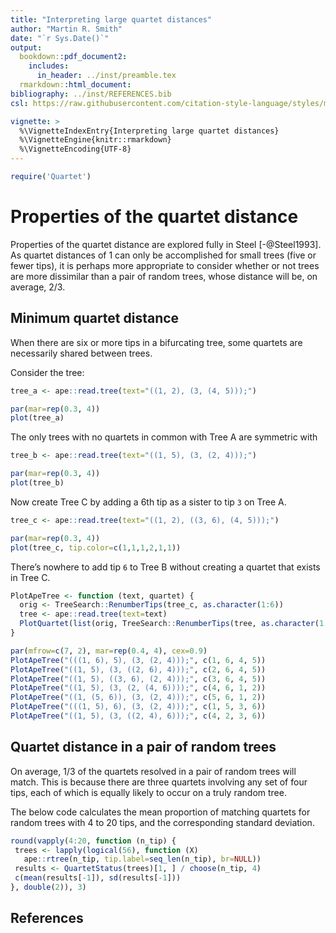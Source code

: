 ```yaml
---
title: "Interpreting large quartet distances"
author: "Martin R. Smith"
date: "`r Sys.Date()`"
output: 
  bookdown::pdf_document2:
    includes:
      in_header: ../inst/preamble.tex
  rmarkdown::html_document:
bibliography: ../inst/REFERENCES.bib
csl: https://raw.githubusercontent.com/citation-style-language/styles/master/apa-old-doi-prefix.csl

vignette: >
  %\VignetteIndexEntry{Interpreting large quartet distances}
  %\VignetteEngine{knitr::rmarkdown}
  %\VignetteEncoding{UTF-8}
---
```

```r
require('Quartet')
```
# Properties of the quartet distance

Properties of the quartet distance are explored fully in Steel [-@Steel1993].  
As quartet distances of 1 can only be accomplished for small trees (five or fewer
tips), it is perhaps more appropriate to consider whether or not trees are more
dissimilar than a pair of random trees, whose distance will be, on average, 
$2/3$.

## Minimum quartet distance

When there are six or more tips in a bifurcating tree, some quartets are necessarily shared between trees.

Consider the tree:
```r
tree_a <- ape::read.tree(text="((1, 2), (3, (4, 5)));")
```
```r
par(mar=rep(0.3, 4))
plot(tree_a)
```

The only trees with no quartets in common with Tree A are symmetric with  

```r
tree_b <- ape::read.tree(text="((1, 5), (3, (2, 4)));")
```
```r
par(mar=rep(0.3, 4))
plot(tree_b)
```

Now create Tree C by adding a 6th tip as a sister to tip `3` on Tree A.  
```r
tree_c <- ape::read.tree(text="((1, 2), ((3, 6), (4, 5)));")
```
```r
par(mar=rep(0.3, 4))
plot(tree_c, tip.color=c(1,1,1,2,1,1))
```

There's nowhere to add tip `6` to Tree B without creating a quartet that 
exists in Tree C.

```r
PlotApeTree <- function (text, quartet) {
  orig <- TreeSearch::RenumberTips(tree_c, as.character(1:6))
  tree <- ape::read.tree(text=text)
  PlotQuartet(list(orig, TreeSearch::RenumberTips(tree, as.character(1:6))), quartet, overwritePar=FALSE, cex=0.9)
}

par(mfrow=c(7, 2), mar=rep(0.4, 4), cex=0.9)
PlotApeTree("(((1, 6), 5), (3, (2, 4)));", c(1, 6, 4, 5))
PlotApeTree("((1, 5), (3, ((2, 6), 4)));", c(2, 6, 4, 5))
PlotApeTree("((1, 5), ((3, 6), (2, 4)));", c(3, 6, 4, 5))
PlotApeTree("((1, 5), (3, (2, (4, 6))));", c(4, 6, 1, 2))
PlotApeTree("((1, (5, 6)), (3, (2, 4)));", c(5, 6, 1, 2))
PlotApeTree("(((1, 5), 6), (3, (2, 4)));", c(1, 5, 3, 6))
PlotApeTree("((1, 5), (3, ((2, 4), 6)));", c(4, 2, 3, 6))
```


## Quartet distance in a pair of random trees

On average, $1/3$ of the quartets resolved in a pair of random trees will match. This is because there are
three quartets involving any set of four tips, each of which is equally likely to 
occur on a truly random tree.

The below code calculates the mean proportion of matching quartets for random 
trees with 4 to 20 tips, and the corresponding standard deviation.

```r
round(vapply(4:20, function (n_tip) {
 trees <- lapply(logical(56), function (X) 
   ape::rtree(n_tip, tip.label=seq_len(n_tip), br=NULL))
 results <- QuartetStatus(trees)[1, ] / choose(n_tip, 4)
 c(mean(results[-1]), sd(results[-1]))
}, double(2)), 3)
```

## References
